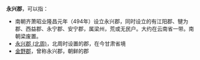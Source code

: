 '''永兴郡'''，可以指：
*南朝齐萧昭业隆昌元年（494年）设立永兴郡，同时设立的有江阳郡、犍为郡、西益郡、永宁郡、安宁郡，属梁州，荒或无民户。大约在云南省一带。南朝梁废置。
*[[永兴郡_(北周)|永兴郡 (北周)]]，北周时设置的郡，在今甘肃省境
*[[金野郡|金野郡]]，曾称永兴郡，朝鲜的郡

{{Disambig|Y|Cat=三字郡名消歧义}}